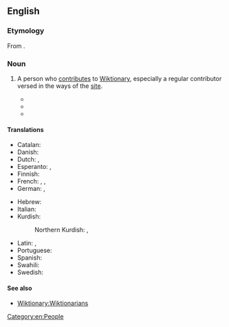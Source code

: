 ==English==

===Etymology===
From {{suffix|en|Wiktionary|ian}}.

===Noun===
{{en-noun}}

# {{lb|en|Wiktionary and WMF jargon}} A person who [[contribute]]s to [[Wiktionary]], especially a regular contributor versed in the ways of the [[site]].
#* {{quote-book|en|year=2008|author=Phoebe Ayers|author2=Charles Matthews|author3=Ben Yates|title=How Wikipedia Works: And How You Can Be a Part of It|publisher=No Starch Press|page=430|passage=An outside project called Omegawiki, started by a handful of '''Wiktionarians''', is working on a grand combination of data from Wiktionary into a single dictionary for all languages.}}
#* {{quote-book|en|year=2012|title=Electronic Lexicography|editors=Sylviane Granger; Magali Paquot|publisher=Oxford University Press|page=271|passage=Wiktionary contributors are called '''Wiktionarians'''.}}
#* {{quote-journal|en|year=2013|author=Robert Lew|title=User-generated content (UGC) in online English dictionaries|journal=OPAL - Online publizierte Arbeiten zur Linguistik|issue=§ 5.1|passage=Wiktionary is compiled through a collaborative process by a large community of Web users, in this context called '''Wiktionarians'''.}}

====Translations====
{{trans-top|A person who contributes to Wiktionary}}
* Catalan: {{t+|ca|viccionaire|m|f}}
* Danish: {{t|da|Wiktionarist|c}}
* Dutch: {{t|nl|Wikiwoordenboekmedewerker|m}}, {{t|nl|Wikiwoordenboekmedewerkster|f}}
* Esperanto: {{t|eo|Vikivortaristo}}, {{t|eo|Vikivortaristino}} {{q|female}}
* Finnish: {{t|fi|Wiktionaristi}}
* French: {{t+|fr|wiktionnariste|m|f}}, {{t+|fr|wikidémicien|m}}, {{t+|fr|wikidémicienne|f}}
* German: {{t|de|Wiktionärist|m}}, {{t|de|Wiktionäristin|f}}
{{trans-mid}}
* Hebrew: {{t+|he|ויקימילונאי}}
* Italian: {{t|it|wiktionarista|m|f}}
* Kurdish:
*: Northern Kurdish: {{t+|kmr|wîkîferhengvan}}, {{t+|kmr|wîksiyonarîst}}
* Latin: {{t|la|Viktionarianus|m}}, {{t|la|Viktionariana|f}}
* Portuguese: {{t+|pt|wikcionarista|m|f}}
* Spanish: {{t+|es|wikcionarista|m|f}}
* Swahili: {{t|sw|mbuni wikamusi}}
* Swedish: {{t|sv|wiktionarian|c}}
{{trans-bottom}}

====See also====
* [[Wiktionary:Wiktionarians]]

[[Category:en:People]]